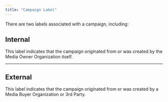 ```yaml
---
title: "Campaign Label"
---
```


There are two labels associated with a campaign, including:

## Internal
This label indicates that the campaign originated from or was created by the Media Owner Organization itself.

---

## External
This label indicates that the campaign originated from or was created by a Media Buyer Organization or 3rd Party. 